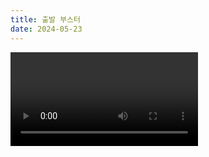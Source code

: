 ```yaml
---
title: 출발 부스터
date: 2024-05-23
---
```


<Video fileName="speed/speed-startbooster.mp4" />

<Division className="mdTip">
	<Division className="mdTipText">
		카운트 후 Go가 나올 때 전진키를 바로 누르는게 아니라 <Strong>살짝 늦게 눌러보세요.</Strong>
		Go 글자에 파란색 이펙트가 생기면서 더 빠른 출발 부스터를 사용할 수 있습니다.
	</Division>
</Division>
